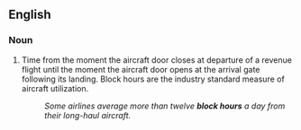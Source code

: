 ==English==

===Noun===
{{en-noun|head=[[block]] [[hour]]}}

# {{label|en|aviation}} Time from the moment the aircraft door closes at departure of a revenue flight until the moment the aircraft door opens at the arrival gate following its landing. Block hours are the industry standard measure of aircraft utilization.
#: ''Some airlines average more than twelve '''block hours''' a day from their long-haul aircraft.''